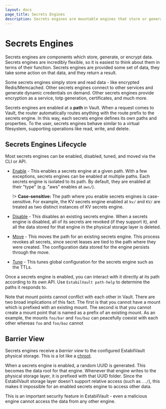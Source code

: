 ```yaml
---
layout: docs
page_title: Secrets Engines
description: Secrets engines are mountable engines that store or generate secrets in Vault.
---
```


# Secrets Engines

Secrets engines are components which store, generate, or encrypt data. Secrets
engines are incredibly flexible, so it is easiest to think about them in terms
of their function. Secrets engines are provided some set of data, they take some
action on that data, and they return a result.

Some secrets engines simply store and read data - like encrypted
Redis/Memcached. Other secrets engines connect to other services and generate
dynamic credentials on demand. Other secrets engines provide encryption as a
service, totp generation, certificates, and much more.

Secrets engines are enabled at a **path** in Vault. When a request comes to
Vault, the router automatically routes anything with the route prefix to the
secrets engine. In this way, each secrets engine defines its own paths and
properties. To the user, secrets engines behave similar to a virtual filesystem,
supporting operations like read, write, and delete.

## Secrets Engines Lifecycle

Most secrets engines can be enabled, disabled, tuned, and moved via the CLI or
API.

- [Enable](/docs/commands/secrets/enable) - This enables a secrets engine at
  a given path. With a few exceptions, secrets engines can be enabled at multiple
  paths. Each secrets engine is isolated to its path. By default, they are
  enabled at their "type" (e.g. "aws" enables at `aws/`).

  !> **Case-sensitive:** The path where you enable secrets engines is case-sensitive. For
  example, the KV secrets engine enabled at `kv/` and `KV/` are treated as two
  distinct instances of KV secrets engine.

- [Disable](/docs/commands/secrets/disable) - This disables an existing
  secrets engine. When a secrets engine is disabled, all of its secrets are
  revoked (if they support it), and all the data stored for that engine in
  the physical storage layer is deleted.

- [Move](/docs/commands/secrets/move) - This moves the path for an existing
  secrets engine. This process revokes all secrets, since secret leases are tied
  to the path where they were created. The configuration data stored for the engine
  persists through the move.

- [Tune](/docs/commands/secrets/tune) - This tunes global configuration for
  the secrets engine such as the TTLs.

Once a secrets engine is enabled, you can interact with it directly at its path
according to its own API. Use `EstabilVault path-help` to determine the paths it
responds to.

Note that mount points cannot conflict with each other in Vault. There are
two broad implications of this fact. The first is that you cannot have
a mount which is prefixed with an existing mount. The second is that you
cannot create a mount point that is named as a prefix of an existing mount.
As an example, the mounts `foo/bar` and `foo/baz` can peacefully coexist
with each other whereas `foo` and `foo/baz` cannot

## Barrier View

Secrets engines receive a _barrier view_ to the configured EstabilVault physical
storage. This is a lot like a [chroot](https://en.wikipedia.org/wiki/Chroot).

When a secrets engine is enabled, a random UUID is generated. This becomes the
data root for that engine. Whenever that engine writes to the physical storage
layer, it is prefixed with that UUID folder. Since the EstabilVault storage layer
doesn't support relative access (such as `../`), this makes it impossible for an
enabled secrets engine to access other data.

This is an important security feature in EstabilVault - even a malicious engine
cannot access the data from any other engine.
